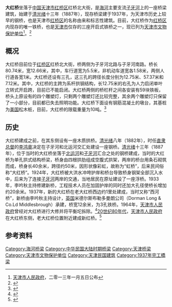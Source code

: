 {{文物保护单位
| 级别 = 省级
| 省区市 = 天津市
| 名称 = 大红桥
| 图片 = [[File:大红桥.JPG|200px]]
| 编号 = 4-124
| 分类 = 近现代重要史迹及代表性建筑
| 时代 = 1937年
| 所在 = [[天津市|天津市]][[红桥区|红桥区]]
| 登录 = 2013年1月5日
}}
'''大红桥'''坐落于[[中国|中国]][[天津市|天津市]][[红桥区|红桥区]]红桥北大街，是[[海河|海河]]主要支流[[子牙河|子牙河]]上的一座桥梁建筑，始建于[[清|清]][[光绪|光绪]]十三年（1887年），现存桥梁建于1937年，为天津市历史上较早的钢桥，也是天津市[[红桥区|红桥区]]的名称由来和标志性建筑。目前，大红桥作为[[红桥区|红桥区]]内现存的唯一铁桥，也是[[天津市|天津市]]仅存的三座开启式铁桥之一，现已列为[[天津市文物保护单位|天津市文物保护单位]]<ref>[[天津市人民政府|天津市人民政府]]，二零一三年一月五日公布</ref>。<ref>{{Cite web |url=http://news.163.com/10/0830/15/6FBIQ9BV00014J7L.html |title=天津市桥管所：大红桥不是“拆”而是“修” |access-date=2011-07-14 |archive-url=https://web.archive.org/web/20140809200318/http://news.163.com/10/0830/15/6FBIQ9BV00014J7L.html |archive-date=2014-08-09 |dead-url=yes }}</ref>

== 概况 ==
大红桥目前位于[[红桥区|红桥区]]红桥北大街，桥两侧为子牙河北路与子牙河南路。桥长80.74米，宽12.66米，其中，车行道宽为5.5米，非机动车道宽各1.58米，两侧人行道各宽1米。大红桥还设有三孔，这三孔的跨径长度分别为12.75米、57.37米和7.12米。其中，大红桥的主跨为系杆拱钢结构，长12.75米的右孔为人力启闭单叶立转式开启跨，目前已不能启闭。大红桥两侧的桥栏杆之间各安装有59块铁板，桥头上原设有的四个雕塑灯，只剩两个雕塑灯还比较完整，其余两个雕塑灯只保留了一小部分，目前都已失去照明功能。大红桥下面设有钢筋混凝土的墩台，其基桩为[[美国|美国]]松木桩，目前，大红桥的限载重量为10吨。<ref>{{Cite web |url=http://news.sina.com.cn/o/2005-01-15/10534844231s.shtml |title=横跨子牙河的68岁“大红桥”年内即将退休 |accessdate=2011-07-14 |archive-date=2016-03-04 |archive-url=https://web.archive.org/web/20160304201100/http://news.sina.com.cn/o/2005-01-15/10534844231s.shtml |dead-url=no }}</ref>

== 历史 ==
大红桥建成之前，在其东侧设有一座木质拱桥。[[清|清]][[光绪|光绪]]八年（1882年），时任[[直隶总督|直隶总督]]的[[李鸿章|李鸿章]]决定在子牙河和北运河交汇处建设一座钢桥。[[清|清]][[光绪|光绪]]十三年（1887年），位于当时的大红桥坐落于[[北运河|北运河]]和[[子牙河|子牙河]]汇合之处的钢桥建成，当时的大红桥为单孔拱式结构桥梁，桥身由四根拱肋组成空腹式拱架，两岸的桥台用条石砌筑而成，桥身长40余米，跨径约50米，因形状像彩虹，故称为“虹桥”，后来民间俗称“大红桥”。1924年，大红桥被大洪水冲垮护岸和桥台导致桥身钢架全部沉入水中，后来为了连接[[子牙河|子牙河]]两岸的交通，当地居民在原址建设了一座浮桥。1933年，李吟秋主持修建新桥，工程技术人员在加固护岸的同时还加大孔径使桥长增加约20余米。1937年，新的大红桥在老大红桥西边约1里处建成，当时又称“西河桥”，新桥由李吟秋主持设计，[[英国|英国]]米德尔斯布勒多曼朗公司（Dorman Long & Co.Ld Middlesbrough）承建，桥宽12余米，为3孔铁桥。1964年，[[天津市人民政府|天津市人民政府]]曾经对大红桥进行大修并将平衡坨拆除。<ref>{{Cite web |url=http://www.ce.cn/cysc/ztpd/08/cities/tianjin/200810/08/t20081008_17008126.shtml |title=天津大红桥 |accessdate=2011-07-14 |archive-date=2014-08-08 |archive-url=https://web.archive.org/web/20140808044558/http://www.ce.cn/cysc/ztpd/08/cities/tianjin/200810/08/t20081008_17008126.shtml |dead-url=no }}</ref>[[20世纪80年代|20世纪80年代]]，[[天津市人民政府|天津市人民政府]]在大红桥东侧，老大红桥位置附近建成新红桥。<ref>{{Cite web |url=http://tianjin.enorth.com.cn/system/2004/07/06/000814648.shtml |title=天津第一座钢桥——大红桥 |accessdate=2011-07-14 |archive-date=2014-08-11 |archive-url=https://web.archive.org/web/20140811035824/http://tianjin.enorth.com.cn/system/2004/07/06/000814648.shtml |dead-url=no }}</ref>

== 参考资料 ==
{{Reflist}}

{{天津桥隧}}
{{天津市文物保护单位}}

[[Category:海河桥梁|Category:海河桥梁]]
[[Category:中华民国大陆时期桥梁|Category:中华民国大陆时期桥梁]]
[[Category:天津桥梁|Category:天津桥梁]]
[[Category:天津市文物保护单位|Category:天津市文物保护单位]]
[[Category:天津民国建筑|Category:天津民国建筑]]
[[Category:1937年完工橋梁|Category:1937年完工橋梁]]